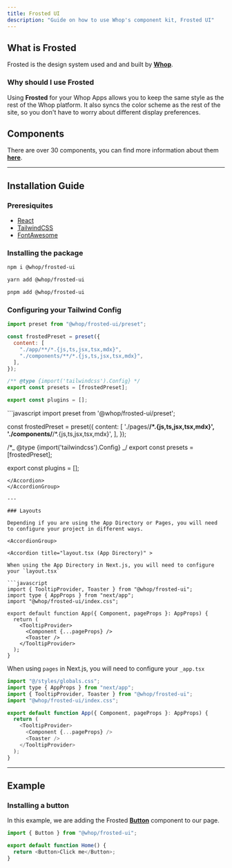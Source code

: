 ```yaml
---
title: Frosted UI
description: "Guide on how to use Whop's component kit, Frosted UI"
---
```


## What is Frosted

Frosted is the design system used and and built by [**Whop**](https://whop.com).

### Why should I use Frosted

Using **Frosted** for your Whop Apps allows you to keep the same style as the rest of the Whop platform. It also syncs the color scheme as the rest of the site, so you don't have to worry about different display preferences.

## Components

There are over 30 components, you can find more information about them [**here**](https://storybook.whop.com).

---

## Installation Guide

### Preresiquites

- [React](https://react.dev/)
- [TailwindCSS](https://tailwindcss.com/)
- [FontAwesome](https://fontawesome.com/)

### Installing the package

<CodeGroup>

```bash npm
npm i @whop/frosted-ui
```

```bash yarn
yarn add @whop/frosted-ui
```

```bash pnpm
pnpm add @whop/frosted-ui
```

</CodeGroup>

### Configuring your Tailwind Config

<AccordionGroup>

<Accordion title="App Directory">

```javascript
import preset from "@whop/frosted-ui/preset";

const frostedPreset = preset({
  content: [
    "./app/**/*.{js,ts,jsx,tsx,mdx}",
    "./components/**/*.{js,ts,jsx,tsx,mdx}",
  ],
});

/** @type {import('tailwindcss').Config} */
export const presets = [frostedPreset];

export const plugins = [];
```

</Accordion>

<Accordion title="Pages" >
```javascript
import preset from '@whop/frosted-ui/preset';

const frostedPreset = preset({
content: [
'./pages/**/*.{js,ts,jsx,tsx,mdx}',
'./components/**/*.{js,ts,jsx,tsx,mdx}',
],
});

/\*_ @type {import('tailwindcss').Config} _/
export const presets = [frostedPreset];

export const plugins = [];

````
</Accordion>
</AccordionGroup>

---

### Layouts

Depending if you are using the App Directory or Pages, you will need to configure your project in different ways.

<AccordionGroup>

<Accordion title="layout.tsx (App Directory)" >

When using the App Directory in Next.js, you will need to configure your `layout.tsx`

```javascript
import { TooltipProvider, Toaster } from "@whop/frosted-ui";
import type { AppProps } from "next/app";
import "@whop/frosted-ui/index.css";

export default function App({ Component, pageProps }: AppProps) {
  return (
    <TooltipProvider>
      <Component {...pageProps} />
      <Toaster />
    </TooltipProvider>
  );
}
````

</Accordion>

<Accordion title="_app.tsx (Pages)" >

When using `pages` in Next.js, you will need to configure your `_app.tsx`

```javascript
import "@/styles/globals.css";
import type { AppProps } from "next/app";
import { TooltipProvider, Toaster } from "@whop/frosted-ui";
import "@whop/frosted-ui/index.css";

export default function App({ Component, pageProps }: AppProps) {
  return (
    <TooltipProvider>
      <Component {...pageProps} />
      <Toaster />
    </TooltipProvider>
  );
}
```

</Accordion>

</AccordionGroup>

---

## Example

### Installing a button

In this example, we are adding the Frosted [**Button**](https://storybook.whop.com/?path=/docs/forms-button--documentation) component to our page.

```js
import { Button } from "@whop/frosted-ui";

export default function Home() {
  return <Button>Click me</Button>;
}
```
